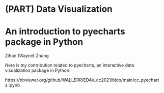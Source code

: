 # (PART) Data Visualization {-}

# An introduction to pyecharts package in Python

Zihao (Wayne) Zhang

Here is my contribution related to pyecharts, an interactive data visualization package in Python.

https://nbviewer.org/github/WALLERR/EDAV_cc2021/blob/main/cc_pyecharts.ipynb
